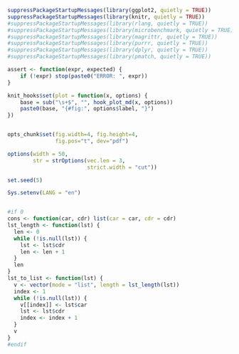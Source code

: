 ```r
suppressPackageStartupMessages(library(ggplot2, quietly = TRUE))
suppressPackageStartupMessages(library(knitr, quietly = TRUE))
#suppressPackageStartupMessages(library(rlang, quietly = TRUE))
#suppressPackageStartupMessages(library(microbenchmark, quietly = TRUE))
#suppressPackageStartupMessages(library(magrittr, quietly = TRUE))
#suppressPackageStartupMessages(library(purrr, quietly = TRUE))
#suppressPackageStartupMessages(library(dplyr, quietly = TRUE))
#suppressPackageStartupMessages(library(pmatch, quietly = TRUE))

assert <- function(expr, expected) {
	if (!expr) stop(paste0("ERROR: ", expr))
}

knit_hooks$set(plot = function(x, options) {
	base = sub("\s+$", "", hook_plot_md(x, options))
    paste0(base, "{#fig:", options$label, "}")
})


opts_chunk$set(fig.width=4, fig.height=4,
               fig.pos="t", dev="pdf")

options(width = 50,
        str = strOptions(vec.len = 3,
                         strict.width = "cut"))

set.seed(5)

Sys.setenv(LANG = "en")


#if 0
cons <- function(car, cdr) list(car = car, cdr = cdr)
lst_length <- function(lst) {
  len <- 0
  while (!is.null(lst)) {
    lst <- lst$cdr
    len <- len + 1
  }
  len
}
lst_to_list <- function(lst) {
  v <- vector(mode = "list", length = lst_length(lst))
  index <- 1
  while (!is.null(lst)) {
    v[[index]] <- lst$car
    lst <- lst$cdr
    index <- index + 1
  }
  v
}
#endif

```
